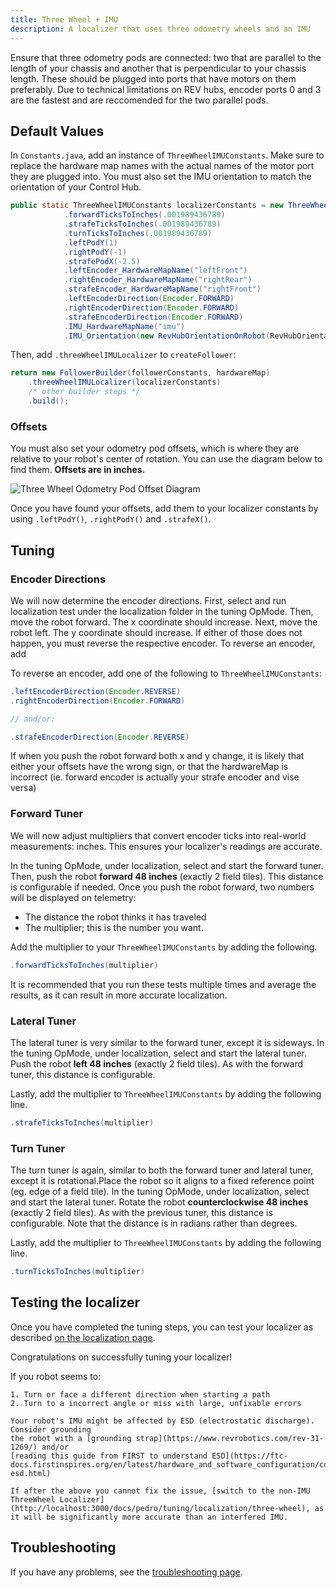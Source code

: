 ```yaml
---
title: Three Wheel + IMU
description: A localizer that uses three odometry wheels and an IMU
---
```


<Callout title="Prerequisites" type="info">
  Ensure that three odometry pods are connected: two that are parallel to the length
  of your chassis and another that is perpendicular to your chassis length. These should be plugged 
  into ports that have motors on them preferably. Due to technical limitations on REV hubs, encoder ports
  0 and 3 are the fastest and are reccomended for the two parallel pods.
</Callout>

## Default Values
In `Constants.java`, add an instance of `ThreeWheelIMUConstants`. Make sure to replace the hardware map names 
with the actual names of the motor port they are plugged into. You must also set the IMU orientation to match the orientation of your Control Hub.

```java title="Constants.java"
public static ThreeWheelIMUConstants localizerConstants = new ThreeWheelIMUConstants()
            .forwardTicksToInches(.001989436789)
            .strafeTicksToInches(.001989436789)
            .turnTicksToInches(.001989436789)
            .leftPodY(1)
            .rightPodY(-1)
            .strafePodX(-2.5)
            .leftEncoder_HardwareMapName("leftFront")
            .rightEncoder_HardwareMapName("rightRear")
            .strafeEncoder_HardwareMapName("rightFront")
            .leftEncoderDirection(Encoder.FORWARD)
            .rightEncoderDirection(Encoder.FORWARD)
            .strafeEncoderDirection(Encoder.FORWARD)
            .IMU_HardwareMapName("imu")
            .IMU_Orientation(new RevHubOrientationOnRobot(RevHubOrientationOnRobot.LogoFacingDirection.UP, RevHubOrientationOnRobot.UsbFacingDirection.LEFT));
```

Then, add `.threeWheelIMULocalizer` to `createFollower`:

```java title="Constants.java"
return new FollowerBuilder(followerConstants, hardwareMap)
    .threeWheelIMULocalizer(localizerConstants)
    /* other builder steps */
    .build();
```

### Offsets

You must also set your odometry pod offsets, which is where they are
relative to your robot's center of rotation. You can use the diagram below
to find them. **Offsets are in inches.**

![Three Wheel Odometry Pod Offset Diagram](/docs/odometry.png)

Once you have found your offsets, add them to your localizer constants by
using `.leftPodY()`, `.rightPodY()` and `.strafeX()`.

## Tuning

### Encoder Directions

We will now determine the encoder directions. First, select and run
localization test under the localization folder in the tuning OpMode. Then,
move the robot forward. The x coordinate should increase. Next, move the
robot left. The y coordinate should increase. If either of those does not
happen, you must reverse the respective encoder. To reverse an encoder, add

To reverse an encoder, add one of the following to `ThreeWheelIMUConstants`:

```java title="Constants.java"
.leftEncoderDirection(Encoder.REVERSE)
.rightEncoderDirection(Encoder.FORWARD)

// and/or:

.strafeEncoderDirection(Encoder.REVERSE)
```

<Callout title="Important" type="warning">
  If when you push the robot forward both x and y change, it is likely that either your offsets have the wrong sign,
  or that the hardwareMap is incorrect (ie. forward encoder is actually your strafe encoder and vise versa)
</Callout>

### Forward Tuner

We will now adjust multipliers that convert encoder ticks into real-world
measurements: inches. This ensures your localizer's readings are accurate.

In the tuning OpMode, under localization, select and start the forward tuner.
Then, push the robot **forward 48 inches** (exactly 2 field tiles). This
distance is configurable if needed. Once you push the robot forward, two
numbers will be displayed on telemetry:

- The distance the robot thinks it has traveled
- The multiplier; this is the number you want.

Add the multiplier to your `ThreeWheelIMUConstants` by adding the following.

```java title="Constants.java"
.forwardTicksToInches(multiplier)
```

<Callout title="Tip" type="info">
  It is recommended that you run these tests multiple times and average the results, 
  as it can result in more accurate localization.
</Callout>

### Lateral Tuner

The lateral tuner is very similar to the forward tuner, except it is
sideways. In the tuning OpMode, under localization, select and start the
lateral tuner. Push the robot **left 48 inches** (exactly 2 field tiles). As
with the forward tuner, this distance is configurable.

Lastly, add the multiplier to `ThreeWheelIMUConstants` by adding the following line.

```java title="Constants.java"
.strafeTicksToInches(multiplier)
```

### Turn Tuner

The turn tuner is again, similar to both the forward tuner and lateral tuner, except it is
rotational.Place the robot so it aligns to a fixed reference point (eg. edge of a field tile). 
In the tuning OpMode, under localization, select and start the
lateral tuner. Rotate the robot **counterclockwise 48 inches** (exactly 2 field tiles). As
with the previous tuner, this distance is configurable. Note that the distance is in radians
rather than degrees.

Lastly, add the multiplier to `ThreeWheelIMUConstants` by adding the following line.

```java title="Constants.java"
.turnTicksToInches(multiplier)
```

## Testing the localizer

Once you have completed the tuning steps, you can test your localizer as
described
[on the localization page](/docs/pedro/tuning/localization#localization-test).

Congratulations on successfully tuning your localizer!

<Callout title="Note on ESD" type="warning">
    If you robot seems to:

    1. Turn or face a different direction when starting a path
    2. Turn to a incorrect angle or miss with large, unfixable errors

    Your robot's IMU might be affected by ESD (electrostatic discharge). Consider grounding
    the robot with a [grounding strap](https://www.revrobotics.com/rev-31-1269/) and/or 
    [reading this guide from FIRST to understand ESD](https://ftc-docs.firstinspires.org/en/latest/hardware_and_software_configuration/configuring/managing_esd/managing-esd.html)

    If after the above you cannot fix the issue, [switch to the non-IMU ThreeWheel Localizer](http://localhost:3000/docs/pedro/tuning/localization/three-wheel), as
    it will be significantly more accurate than an interfered IMU.
</Callout>

## Troubleshooting

If you have any problems, see the [troubleshooting page](/docs/pedro/tuning/troubleshooting).
